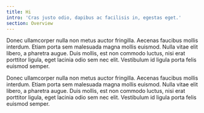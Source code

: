 ```yaml
---
title: Hi
intro: 'Cras justo odio, dapibus ac facilisis in, egestas eget.'
section: Overview
---
```


Donec ullamcorper nulla non metus auctor fringilla. Aecenas faucibus mollis interdum. Etiam porta sem malesuada magna mollis euismod. Nulla vitae elit libero, a pharetra augue. Duis mollis, est non commodo luctus, nisi erat porttitor ligula, eget lacinia odio sem nec elit. Vestibulum id ligula porta felis euismod semper.

Donec ullamcorper nulla non metus auctor fringilla. Aecenas faucibus mollis interdum. Etiam porta sem malesuada magna mollis euismod. Nulla vitae elit libero, a pharetra augue. Duis mollis, est non commodo luctus, nisi erat porttitor ligula, eget lacinia odio sem nec elit. Vestibulum id ligula porta felis euismod semper.

